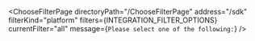 

<ChooseFilterPage
  directoryPath="/ChooseFilterPage"
  address="/sdk"
  filterKind="platform"
  filters={INTEGRATION_FILTER_OPTIONS}
  currentFilter="all"
  message={`Please select one of the following:`}
/>
